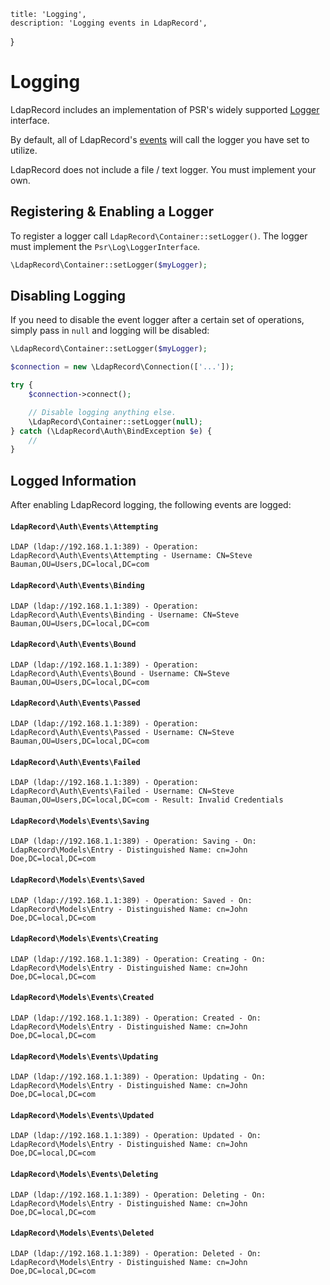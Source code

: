     title: 'Logging',
    description: 'Logging events in LdapRecord',
}

# Logging

LdapRecord includes an implementation of PSR's widely supported [Logger](https://github.com/php-fig/log) interface.

By default, all of LdapRecord's [events](/docs/core/v2/events) will call the logger you have set to utilize.

<Note>
LdapRecord does not include a file / text logger. You must implement your own.
</Note>

## Registering & Enabling a Logger

To register a logger call `LdapRecord\Container::setLogger()`. The logger must implement the `Psr\Log\LoggerInterface`.

```php
\LdapRecord\Container::setLogger($myLogger);
```

## Disabling Logging

If you need to disable the event logger after a certain set of operations, simply pass in `null` and logging will be disabled:

```php
\LdapRecord\Container::setLogger($myLogger);

$connection = new \LdapRecord\Connection(['...']);

try {
    $connection->connect();

    // Disable logging anything else.
    \LdapRecord\Container::setLogger(null);
} catch (\LdapRecord\Auth\BindException $e) {
    //
}
```

## Logged Information

After enabling LdapRecord logging, the following events are logged:

#### `LdapRecord\Auth\Events\Attempting`

```text
LDAP (ldap://192.168.1.1:389) - Operation: LdapRecord\Auth\Events\Attempting - Username: CN=Steve Bauman,OU=Users,DC=local,DC=com
```

#### `LdapRecord\Auth\Events\Binding`

```text
LDAP (ldap://192.168.1.1:389) - Operation: LdapRecord\Auth\Events\Binding - Username: CN=Steve Bauman,OU=Users,DC=local,DC=com
```

#### `LdapRecord\Auth\Events\Bound`

```text
LDAP (ldap://192.168.1.1:389) - Operation: LdapRecord\Auth\Events\Bound - Username: CN=Steve Bauman,OU=Users,DC=local,DC=com
```

#### `LdapRecord\Auth\Events\Passed`

```text
LDAP (ldap://192.168.1.1:389) - Operation: LdapRecord\Auth\Events\Passed - Username: CN=Steve Bauman,OU=Users,DC=local,DC=com
```

#### `LdapRecord\Auth\Events\Failed`

```text
LDAP (ldap://192.168.1.1:389) - Operation: LdapRecord\Auth\Events\Failed - Username: CN=Steve Bauman,OU=Users,DC=local,DC=com - Result: Invalid Credentials
```

#### `LdapRecord\Models\Events\Saving`

```text
LDAP (ldap://192.168.1.1:389) - Operation: Saving - On: LdapRecord\Models\Entry - Distinguished Name: cn=John Doe,DC=local,DC=com
```

#### `LdapRecord\Models\Events\Saved`

```text
LDAP (ldap://192.168.1.1:389) - Operation: Saved - On: LdapRecord\Models\Entry - Distinguished Name: cn=John Doe,DC=local,DC=com
```

#### `LdapRecord\Models\Events\Creating`

```text
LDAP (ldap://192.168.1.1:389) - Operation: Creating - On: LdapRecord\Models\Entry - Distinguished Name: cn=John Doe,DC=local,DC=com
```

#### `LdapRecord\Models\Events\Created`

```text
LDAP (ldap://192.168.1.1:389) - Operation: Created - On: LdapRecord\Models\Entry - Distinguished Name: cn=John Doe,DC=local,DC=com
```

#### `LdapRecord\Models\Events\Updating`

```text
LDAP (ldap://192.168.1.1:389) - Operation: Updating - On: LdapRecord\Models\Entry - Distinguished Name: cn=John Doe,DC=local,DC=com
```

#### `LdapRecord\Models\Events\Updated`

```text
LDAP (ldap://192.168.1.1:389) - Operation: Updated - On: LdapRecord\Models\Entry - Distinguished Name: cn=John Doe,DC=local,DC=com
```

#### `LdapRecord\Models\Events\Deleting`

```text
LDAP (ldap://192.168.1.1:389) - Operation: Deleting - On: LdapRecord\Models\Entry - Distinguished Name: cn=John Doe,DC=local,DC=com
```

#### `LdapRecord\Models\Events\Deleted`

```text
LDAP (ldap://192.168.1.1:389) - Operation: Deleted - On: LdapRecord\Models\Entry - Distinguished Name: cn=John Doe,DC=local,DC=com
```
